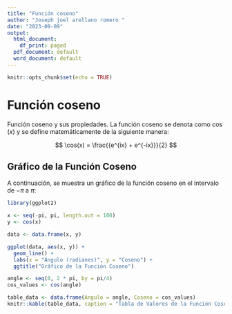```yaml
---
title: "Función coseno"
author: "Joseph joel arellano romero "
date: "2023-09-09"
output:
  html_document:
    df_print: paged
  pdf_document: default
  word_document: default
---
```


```r
knitr::opts_chunk$set(echo = TRUE)
```

# Función coseno

Función coseno y sus propiedades. La función coseno se denota como $\cos(x)$ y se define matemáticamente de la siguiente manera:

$$
\cos(x) = \frac{{e^{ix} + e^{-ix}}}{2}
$$

## Gráfico de la Función Coseno

A continuación, se muestra un gráfico de la función coseno en el intervalo de $-\pi$ a $\pi$:

```r
library(ggplot2)

x <- seq(-pi, pi, length.out = 100)
y <- cos(x)

data <- data.frame(x, y)

ggplot(data, aes(x, y)) +
  geom_line() +
  labs(x = "Ángulo (radianes)", y = "Coseno") +
  ggtitle("Gráfico de la Función Coseno")
```
```r
angle <- seq(0, 2 * pi, by = pi/4)
cos_values <- cos(angle)

table_data <- data.frame(Angulo = angle, Coseno = cos_values)
knitr::kable(table_data, caption = "Tabla de Valores de la Función Coseno")
```





